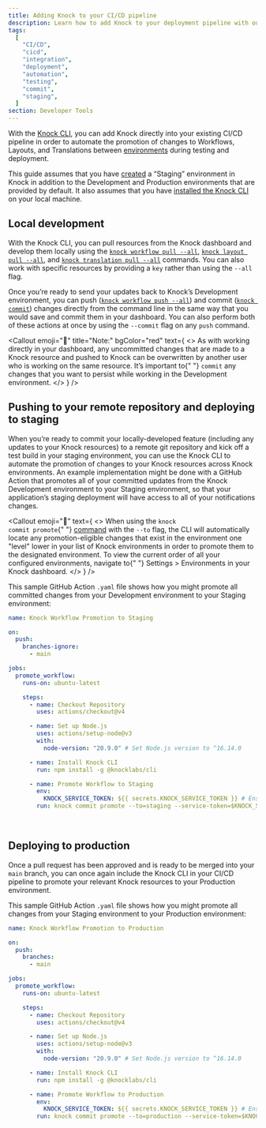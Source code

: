 ```yaml
---
title: Adding Knock to your CI/CD pipeline
description: Learn how to add Knock to your deployment pipeline with our command line interface.
tags:
  [
    "CI/CD",
    "cicd",
    "integration",
    "deployment",
    "automation",
    "testing",
    "commit",
    "staging",
  ]
section: Developer Tools
---
```


With the [Knock CLI](/developer-tools/knock-cli), you can add Knock directly into your existing CI/CD pipeline in order to automate the promotion of changes to Workflows, Layouts, and Translations between [environments](/concepts/environments) during testing and deployment.

This guide assumes that you have [created](/concepts/environments#create-additional-environments) a “Staging” environment in Knock in addition to the Development and Production environments that are provided by default. It also assumes that you have [installed the Knock CLI](/cli#installation) on your local machine.

## Local development

With the Knock CLI, you can pull resources from the Knock dashboard and develop them locally using the [`knock workflow pull --all`](/cli#workflow-pull), [`knock layout pull --all`](/cli#email-layout-pull), and [`knock translation pull --all`](/cli#translation-pull) commands. You can also work with specific resources by providing a `key` rather than using the `--all` flag.

Once you’re ready to send your updates back to Knock’s Development environment, you can push ([`knock workflow push --all`](/cli#workflow-push)) and commit ([`knock commit`](/cli#commit-all)) changes directly from the command line in the same way that you would save and commit them in your dashboard. You can also perform both of these actions at once by using the `--commit` flag on any `push` command.

<Callout
  emoji="🛑"
  title="Note:"
  bgColor="red"
  text={
    <>
      As with working directly in your dashboard, any uncommitted changes that
      are made to a Knock resource and pushed to Knock can be overwritten by
      another user who is working on the same resource. It’s important to{" "}
      <code>commit</code> any changes that you want to persist while working in
      the Development environment.
    </>
  }
/>

## Pushing to your remote repository and deploying to staging

When you’re ready to commit your locally-developed feature (including any updates to your Knock resources) to a remote git repository and kick off a test build in your staging environment, you can use the Knock CLI to automate the promotion of changes to your Knock resources across Knock environments. An example implementation might be done with a GitHub Action that promotes all of your committed updates from the Knock Development environment to your Staging environment, so that your application’s staging deployment will have access to all of your notifications changes.

<Callout
  emoji="👀"
  text={
    <>
      When using the <code>knock commit promote</code>{" "}
      <a href="/cli#commit-promote">command</a> with the <code>--to</code> flag,
      the CLI will automatically locate any promotion-eligible changes that
      exist in the environment one "level" lower in your list of Knock
      environments in order to promote them to the designated environment. To
      view the current order of all your configured environments, navigate to{" "}
      <span className="font-bold">Settings &gt; Environments</span> in your
      Knock dashboard.
    </>
  }
/>

This sample GitHub Action `.yaml` file shows how you might promote all committed changes from your Development environment to your Staging environment:

```yaml
name: Knock Workflow Promotion to Staging

on:
  push:
    branches-ignore:
      - main

jobs:
  promote_workflow:
    runs-on: ubuntu-latest

    steps:
      - name: Checkout Repository
        uses: actions/checkout@v4

      - name: Set up Node.js
        uses: actions/setup-node@v3
        with:
          node-version: "20.9.0" # Set Node.js version to ^16.14.0

      - name: Install Knock CLI
        run: npm install -g @knocklabs/cli

      - name: Promote Workflow to Staging
        env:
          KNOCK_SERVICE_TOKEN: ${{ secrets.KNOCK_SERVICE_TOKEN }} # Ensure you've set KNOCK_SERVICE_TOKEN in your GitHub secrets
        run: knock commit promote --to=staging --service-token=$KNOCK_SERVICE_TOKEN
```

<br />

## Deploying to production

Once a pull request has been approved and is ready to be merged into your `main` branch, you can once again include the Knock CLI in your CI/CD pipeline to promote your relevant Knock resources to your Production environment.

This sample GitHub Action `.yaml` file shows how you might promote all changes from your Staging environment to your Production environment:

```yaml
name: Knock Workflow Promotion to Production

on:
  push:
    branches:
      - main

jobs:
  promote_workflow:
    runs-on: ubuntu-latest

    steps:
      - name: Checkout Repository
        uses: actions/checkout@v4

      - name: Set up Node.js
        uses: actions/setup-node@v3
        with:
          node-version: "20.9.0" # Set Node.js version to ^16.14.0

      - name: Install Knock CLI
        run: npm install -g @knocklabs/cli

      - name: Promote Workflow to Production
        env:
          KNOCK_SERVICE_TOKEN: ${{ secrets.KNOCK_SERVICE_TOKEN }} # Ensure you've set KNOCK_SERVICE_TOKEN in your GitHub secrets
        run: knock commit promote --to=production --service-token=$KNOCK_SERVICE_TOKEN
```
